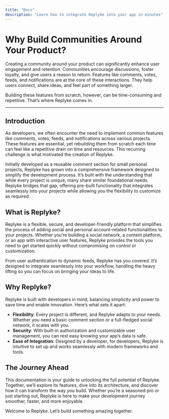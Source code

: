 ```yaml
---
title: "Docs"
description: "Learn how to integrate Replyke into your app in minutes"
---
```


# Why Build Communities Around Your Product?

Creating a community around your product can significantly enhance user engagement and retention. Communities encourage discussions, foster loyalty, and give users a reason to return. Features like comments, votes, feeds, and notifications are at the core of these interactions. They help users connect, share ideas, and feel part of something larger.

Building these features from scratch, however, can be time-consuming and repetitive. That’s where Replyke comes in.

----------

## Introduction

As developers, we often encounter the need to implement common features like comments, votes, feeds, and notifications across various projects. These features are essential, yet rebuilding them from scratch each time can feel like a repetitive drain on time and resources. This recurring challenge is what motivated the creation of Replyke.

Initially developed as a reusable comment section for small personal projects, Replyke has grown into a comprehensive framework designed to simplify the development process. It’s built with the understanding that while every project is unique, many share similar foundational needs. Replyke bridges that gap, offering pre-built functionality that integrates seamlessly into your projects while allowing you the flexibility to customize as required.

## What is Replyke?

Replyke is a flexible, secure, and developer-friendly platform that simplifies the process of adding social and personal account-related functionalities to your projects. Whether you’re building a social network, a content platform, or an app with interactive user features, Replyke provides the tools you need to get started quickly without compromising on control or customization.

From user authentication to dynamic feeds, Replyke has you covered. It’s designed to integrate seamlessly into your workflow, handling the heavy lifting so you can focus on bringing your ideas to life.

## Why Replyke?

Replyke is built with developers in mind, balancing simplicity and power to save time and enable innovation. Here’s what sets it apart:

-   **Flexibility**: Every project is different, and Replyke adapts to your needs. Whether you need a basic comment section or a full-fledged social network, it scales with you.
-   **Security**: With built-in authorization and customizable user management, you can rest easy knowing your app’s data is safe.
-   **Ease of Integration**: Designed by a developer, for developers, Replyke is intuitive to set up and works seamlessly with modern frameworks and tools.

## The Journey Ahead

This documentation is your guide to unlocking the full potential of Replyke. Together, we’ll explore its features, dive into its architecture, and discover how it can transform the way you build. Whether you’re a seasoned pro or just starting out, Replyke is here to make your development journey smoother, faster, and more enjoyable.

Welcome to Replyke. Let’s build something amazing together.